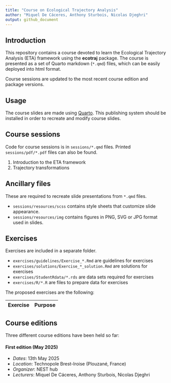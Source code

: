 ```yaml
---
title: "Course on Ecological Trajectory Analysis"
author: "Miquel De Cáceres, Anthony Sturbois, Nicolas Djeghri"
output: github_document
---
```


## Introduction

This repository contains a course devoted to learn the Ecological Trajectory Analysis (ETA) framework using the **ecotraj** package. The course is presented as a set of Quarto markdown (`*.qmd`) files, which can be easily deployed into html format.

Course sessions are updated to the most recent course edition and package versions.

## Usage

The course slides are made using [Quarto](https://quarto.org/). This publishing system should be installed in order to recreate and modify course slides.

## Course sessions

Code for course sessions is in `sessions/*.qmd` files. Printed `sessions/pdf/*.pdf` files can also be found.

1. Introduction to the ETA framework
2. Trajectory transformations

## Ancillary files

These are required to recreate slide presentations from `*.qmd` files.

+ `sessions/resources/scss` contains style sheets that customize slide appearance. 
+ `sessions/resources/img` contains figures in PNG, SVG or JPG format used in slides.

## Exercises

Exercises are included in a separate folder.

+ `exercises/guidelines/Exercise_*.Rmd` are guidelines for exercises
+ `exercises/solutions/Exercise_*_solution.Rmd` are solutions for exercises
+ `exercises/StudentRdata/*.rds` are data sets required for exercises
+ `exercises/R/*.R` are files to prepare data for exercises

The proposed exercises are the following:

|  Exercise | Purpose                                                 |
|-----------|---------------------------------------------------------|


## Course editions

Three different course editions have been held so far:

#### First edition (May 2025)

  + *Dates*: 13th May 2025
  + *Location*: Technopole Brest-Iroise (Plouzané, France)
  + *Organizer*: NEST hub
  + *Lecturers*: Miquel De Cáceres, Anthony Sturbois, Nicolas Djeghri
